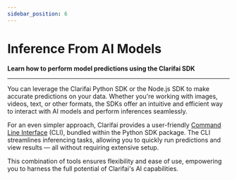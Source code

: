 ```yaml
---
sidebar_position: 6
---
```



# Inference From AI Models

**Learn how to perform model predictions using the Clarifai SDK**
<hr />

You can leverage the Clarifai Python SDK or the Node.js SDK to make accurate predictions on your data. Whether you're working with images, videos, text, or other formats, the SDKs offer an intuitive and efficient way to interact with AI models and perform inferences seamlessly.

For an even simpler approach, Clarifai provides a user-friendly [Command Line Interface](https://docs.clarifai.com/sdk/cli) (CLI), bundled within the Python SDK package. The CLI streamlines inferencing tasks, allowing you to quickly run predictions and view results — all without requiring extensive setup.

This combination of tools ensures flexibility and ease of use, empowering you to harness the full potential of Clarifai's AI capabilities.



<DocCardList items={useCurrentSidebarCategory().items}/>